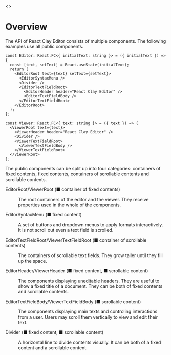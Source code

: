 
<Meta title="API/Overview" />

<Story name="Page">
  <></>
</Story>


# Overview

The API of React Clay Editor consists of multiple components. The following examples use all public components.

```tsx
const Editor: React.FC<{ initialText: string }> = ({ initialText }) => {
  const [text, setText] = React.useState(initialText);
  return (
    <EditorRoot text={text} setText={setText}>
      <EditorSyntaxMenu />
      <Divider />
      <EditorTextFieldRoot>
        <EditorHeader header="React Clay Editor" />
        <EditorTextFieldBody />
      </EditorTextFieldRoot>
    </EditorRoot>
  );
};
```

```tsx
const Viewer: React.FC<{ text: string }> = ({ text }) => (
  <ViewerRoot text={text}>
    <ViewerHeader header="React Clay Editor" />
    <Divider />
    <ViewerTextFieldRoot>
      <ViewerTextFieldBody />
    </ViewerTextFieldRoot>
  </ViewerRoot>
);
```

The public components can be split up into four categories: containers of fixed contents, fixed contents, containers of
scrollable contents and scrollable contents.

<div style={{ display: 'flex', justifyContent: 'center' }}>
  <ApiExplanation colorized="all" />
</div>

<dl>
  <dt>
    <p>
      EditorRoot/ViewerRoot (<span style={{ color: colorPalette.fixedContainer }}>■</span> container of fixed contents)
    </p>
  </dt>
  <dd>
    <p>
      The root containers of the editor and the viewer. They receive properties used in the whole of the components.
    </p>
  </dd>
  <dt>
    <p>
      EditorSyntaxMenu (<span style={{ color: colorPalette.fixedContent }}>■</span> fixed content)
    </p>
  </dt>
  <dd>
    <p>
      A set of buttons and dropdown menus to apply formats interactively. It is not scroll out even a text field is
      scrolled.
    </p>
  </dd>
  <dt>
    <p>
      EditorTextFieldRoot/ViewerTextFieldRoot (<span style={{ color: colorPalette.scrollableContainer }}>■</span>
      container of scrollable contents)
    </p>
  </dt>
  <dd>
    <p>The containers of scrollable text fields. They grow taller until they fill up the space.</p>
  </dd>
  <dt>
    <p>
      EditorHeader/ViewerHeader (<span style={{ color: colorPalette.fixedContent }}>■</span> fixed content,
      <span style={{ color: colorPalette.scrollableContent }}>■</span>
      scrollable content)
    </p>
  </dt>
  <dd>
    <p>
      The components displaying uneditable headers. They are useful to show a fixed title of a document. They can be
      both of fixed contents and scrollable contents.
    </p>
  </dd>
  <dt>
    <p>
      EditorTextFieldBody/ViewerTextFieldBody (<span style={{ color: colorPalette.scrollableContent }}>■</span>
      scrollable content)
    </p>
  </dt>
  <dd>
    <p>
      The components displaying main texts and controling interactions from a user. Users may scroll them vertically to
      view and edit their text.
    </p>
  </dd>
  <dt>
    <p>
      Divider (<span style={{ color: colorPalette.fixedContent }}>■</span> fixed content,
      <span style={{ color: colorPalette.scrollableContent }}>■</span>
      scrollable content)
    </p>
  </dt>
  <dd>
    <p>A horizontal line to divide contents visually. It can be both of a fixed content and a scrollable content.</p>
  </dd>
</dl>
